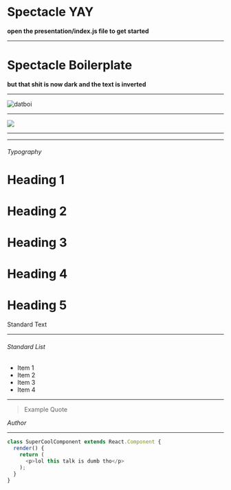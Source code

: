 
# Spectacle YAY


**open the presentation/index.js file to get started**

---


# Spectacle Boilerplate

**but that shit is now dark and the text is inverted**

---

![datboi](https://pbs.twimg.com/media/CkjFUyTXEAEysBY.jpg)

---

![](ken.jpg)

---

<RegularComponent/>

---

###### Typography

# Heading 1

# Heading 2

# Heading 3

# Heading 4

# Heading 5

Standard Text

---

###### Standard List

- Item 1
- Item 2
- Item 3
- Item 4

---

> Example Quote

<Cite>Author</Cite>

---

```javascript
class SuperCoolComponent extends React.Component {
  render() {
    return (
      <p>lol this talk is dumb tho</p>
    );
  }
}
```